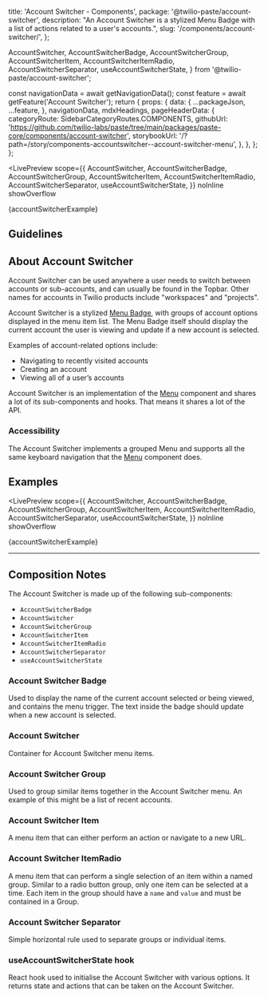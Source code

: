   title: 'Account Switcher - Components',
  package: '@twilio-paste/account-switcher',
  description: "An Account Switcher is a stylized Menu Badge with a list of actions related to a user's accounts.",
  slug: '/components/account-switcher/',
};

  AccountSwitcher,
  AccountSwitcherBadge,
  AccountSwitcherGroup,
  AccountSwitcherItem,
  AccountSwitcherItemRadio,
  AccountSwitcherSeparator,
  useAccountSwitcherState,
} from '@twilio-paste/account-switcher';




  const navigationData = await getNavigationData();
  const feature = await getFeature('Account Switcher');
  return {
    props: {
      data: {
        ...packageJson,
        ...feature,
      },
      navigationData,
      mdxHeadings,
      pageHeaderData: {
        categoryRoute: SidebarCategoryRoutes.COMPONENTS,
        githubUrl: 'https://github.com/twilio-labs/paste/tree/main/packages/paste-core/components/account-switcher',
        storybookUrl: '/?path=/story/components-accountswitcher--account-switcher-menu',
      },
    },
  };
};

<LivePreview
  scope={{
    AccountSwitcher,
    AccountSwitcherBadge,
    AccountSwitcherGroup,
    AccountSwitcherItem,
    AccountSwitcherItemRadio,
    AccountSwitcherSeparator,
    useAccountSwitcherState,
  }}
  noInline
  showOverflow
>
  {accountSwitcherExample}
</LivePreview>

## Guidelines

## About Account Switcher

Account Switcher can be used anywhere a user needs to switch between accounts or sub-accounts, and can usually be found in the Topbar. Other names for accounts in Twilio products include "workspaces" and "projects".

Account Switcher is a stylized [Menu Badge](/components/menu#menu-badge), with groups of account options displayed in the menu item list. The Menu Badge itself should display the current account the user is viewing and update if a new account is selected.

Examples of account-related options include:

- Navigating to recently visited accounts
- Creating an account
- Viewing all of a user’s accounts

Account Switcher is an implementation of the [Menu](/components/menu) component and shares a lot of its sub-components and hooks. That means it shares a lot of the API.

### Accessibility

The Account Switcher implements a grouped Menu and supports all the same keyboard navigation that the [Menu](/components/menu) component does.

## Examples

<LivePreview
  scope={{
    AccountSwitcher,
    AccountSwitcherBadge,
    AccountSwitcherGroup,
    AccountSwitcherItem,
    AccountSwitcherItemRadio,
    AccountSwitcherSeparator,
    useAccountSwitcherState,
  }}
  noInline
  showOverflow
>
  {accountSwitcherExample}
</LivePreview>

---

## Composition Notes

The Account Switcher is made up of the following sub-components:

- `AccountSwitcherBadge`
- `AccountSwitcher`
- `AccountSwitcherGroup`
- `AccountSwitcherItem`
- `AccountSwitcherItemRadio`
- `AccountSwitcherSeparator`
- `useAccountSwitcherState`

### Account Switcher Badge

Used to display the name of the current account selected or being viewed, and contains the menu trigger. The text inside the badge should update when a new account is selected.

### Account Switcher

Container for Account Switcher menu items.

### Account Switcher Group

Used to group similar items together in the Account Switcher menu. An example of this might be a list of recent accounts.

### Account Switcher Item

A menu item that can either perform an action or navigate to a new URL.

### Account Switcher ItemRadio

A menu item that can perform a single selection of an item within a named group. Similar to a radio button group, only one item can be selected at a time. Each item in the group should have a `name` and `value` and must be contained in a Group.

### Account Switcher Separator

Simple horizontal rule used to separate groups or individual items.

### useAccountSwitcherState hook

React hook used to initialise the Account Switcher with various options. It returns state and actions that can be taken on the Account Switcher.

